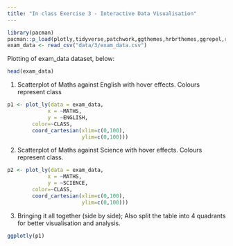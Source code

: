 ```yaml
---
title: "In class Exercise 3 - Interactive Data Visualisation"
---
```


```r
library(pacman)
pacman::p_load(plotly,tidyverse,patchwork,ggthemes,hrbrthemes,ggrepel,readr)
exam_data <- read_csv("data/3/exam_data.csv")
```

Plotting of exam_data dataset, below:

```r
head(exam_data)
```

1.  Scatterplot of Maths against English with hover effects. Colours represent class

```r
p1 <- plot_ly(data = exam_data, 
             x = ~MATHS, 
             y = ~ENGLISH,
        color=~CLASS,
        coord_cartesian(xlim=c(0,100),
                        ylim=c(0,100)))
```

2.  Scatterplot of Maths against Science with hover effects. Colours represent class.

```r
p2 <- plot_ly(data = exam_data, 
             x = ~MATHS, 
             y = ~SCIENCE,
        color=~CLASS,
        coord_cartesian(xlim=c(0,100),
                        ylim=c(0,100)))
```

3.  Bringing it all together (side by side); Also split the table into 4 quadrants for better visualisation and analysis.

```r
ggplotly(p1)
```
